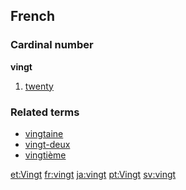 ==French==
===Cardinal number===
'''vingt'''

# [[twenty]]

===Related terms===
*[[vingtaine]]
*[[vingt-deux]]
*[[vingtième]]

[[et:Vingt]]
[[fr:vingt]]
[[ja:vingt]]
[[pt:Vingt]]
[[sv:vingt]]